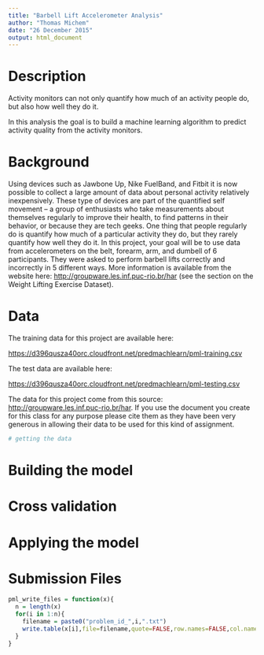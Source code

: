 ```yaml
---
title: "Barbell Lift Accelerometer Analysis"
author: "Thomas Michem"
date: "26 December 2015"
output: html_document
---
```


<!-- TODO Publish on github -->
<!-- TODO a gh-pages branch so the HTML page can be viewed online -->
<!-- TODO Check < 2000 words -->
<!-- TODO Check <5 figures -->

# Description

Activity monitors can not only quantify  how much of an activity people do, but also how well they do it.

In this analysis the goal is to build a machine learning algorithm to predict activity quality from the activity monitors.


# Background

Using devices such as Jawbone Up, Nike FuelBand, and Fitbit it is now possible to collect a large amount of data about personal activity relatively inexpensively. These type of devices are part of the quantified self movement – a group of enthusiasts who take measurements about themselves regularly to improve their health, to find patterns in their behavior, or because they are tech geeks. One thing that people regularly do is quantify how much of a particular activity they do, but they rarely quantify how well they do it. In this project, your goal will be to use data from accelerometers on the belt, forearm, arm, and dumbell of 6 participants. They were asked to perform barbell lifts correctly and incorrectly in 5 different ways. More information is available from the website here: <http://groupware.les.inf.puc-rio.br/har> (see the section on the Weight Lifting Exercise Dataset).

# Data

The training data for this project are available here:

<https://d396qusza40orc.cloudfront.net/predmachlearn/pml-training.csv>

The test data are available here:

<https://d396qusza40orc.cloudfront.net/predmachlearn/pml-testing.csv>

The data for this project come from this source: <http://groupware.les.inf.puc-rio.br/har>. If you use the document you create for this class for any purpose please cite them as they have been very generous in allowing their data to be used for this kind of assignment.


```r
# getting the data
```


# Building the model

<!-- based on the "classe" variable in the training set. You may use any of the other variables to predict with. -->


# Cross validation

<!-- expect the out of sample error to be and estimate the error appropriately with cross-validation? -->

# Applying the model
<!--  TODO apply your machine learning algorithm to the 20 test cases available in the test data -->

# Submission Files

```r
pml_write_files = function(x){
  n = length(x)
  for(i in 1:n){
    filename = paste0("problem_id_",i,".txt")
    write.table(x[i],file=filename,quote=FALSE,row.names=FALSE,col.names=FALSE)
  }
}
```
